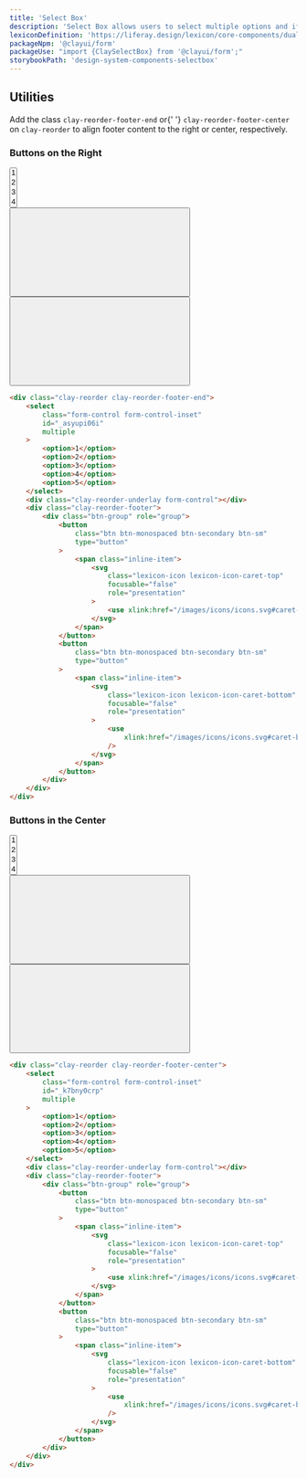 ```yaml
---
title: 'Select Box'
description: 'Select Box allows users to select multiple options and if needed the ability to reorder selected options.'
lexiconDefinition: 'https://liferay.design/lexicon/core-components/dual-listbox/'
packageNpm: '@clayui/form'
packageUse: "import {ClaySelectBox} from '@clayui/form';"
storybookPath: 'design-system-components-selectbox'
---
```


## Utilities

<div className="clay-site-alert alert alert-info">
	Add the class <code>clay-reorder-footer-end</code> or{' '}
	<code>clay-reorder-footer-center</code> on <code>clay-reorder</code> to
	align footer content to the right or center, respectively.
</div>

### Buttons on the Right

<div className="sheet-example">
	<div className="clay-reorder clay-reorder-footer-end">
		<select
			className="form-control form-control-inset"
			id="_asyupi06i"
			multiple
		>
			<option>1</option>
			<option>2</option>
			<option>3</option>
			<option>4</option>
			<option>5</option>
		</select>
		<div className="clay-reorder-underlay form-control"></div>
		<div className="clay-reorder-footer">
			<div className="btn-group" role="group">
				<button
					className="btn btn-monospaced btn-secondary btn-sm"
					type="button"
				>
					<span className="inline-item">
						<svg
							className="lexicon-icon lexicon-icon-caret-top"
							focusable="false"
							role="presentation"
						>
							<use xlink:href="/images/icons/icons.svg#caret-top" />
						</svg>
					</span>
				</button>
				<button
					className="btn btn-monospaced btn-secondary btn-sm"
					type="button"
				>
					<span className="inline-item">
						<svg
							className="lexicon-icon lexicon-icon-caret-bottom"
							focusable="false"
							role="presentation"
						>
							<use xlink:href="/images/icons/icons.svg#caret-bottom" />
						</svg>
					</span>
				</button>
			</div>
		</div>
	</div>
</div>

```html
<div class="clay-reorder clay-reorder-footer-end">
	<select
		class="form-control form-control-inset"
		id="_asyupi06i"
		multiple
	>
		<option>1</option>
		<option>2</option>
		<option>3</option>
		<option>4</option>
		<option>5</option>
	</select>
	<div class="clay-reorder-underlay form-control"></div>
	<div class="clay-reorder-footer">
		<div class="btn-group" role="group">
			<button
				class="btn btn-monospaced btn-secondary btn-sm"
				type="button"
			>
				<span class="inline-item">
					<svg
						class="lexicon-icon lexicon-icon-caret-top"
						focusable="false"
						role="presentation"
					>
						<use xlink:href="/images/icons/icons.svg#caret-top" />
					</svg>
				</span>
			</button>
			<button
				class="btn btn-monospaced btn-secondary btn-sm"
				type="button"
			>
				<span class="inline-item">
					<svg
						class="lexicon-icon lexicon-icon-caret-bottom"
						focusable="false"
						role="presentation"
					>
						<use
							xlink:href="/images/icons/icons.svg#caret-bottom"
						/>
					</svg>
				</span>
			</button>
		</div>
	</div>
</div>
```

### Buttons in the Center

<div className="sheet-example">
	<div className="clay-reorder clay-reorder-footer-center">
		<select
			className="form-control form-control-inset"
			id="_k7bny0crp"
			multiple
		>
			<option>1</option>
			<option>2</option>
			<option>3</option>
			<option>4</option>
			<option>5</option>
		</select>
		<div className="clay-reorder-underlay form-control"></div>
		<div className="clay-reorder-footer">
			<div className="btn-group" role="group">
				<button
					className="btn btn-monospaced btn-secondary btn-sm"
					type="button"
				>
					<span className="inline-item">
						<svg
							className="lexicon-icon lexicon-icon-caret-top"
							focusable="false"
							role="presentation"
						>
							<use xlink:href="/images/icons/icons.svg#caret-top" />
						</svg>
					</span>
				</button>
				<button
					className="btn btn-monospaced btn-secondary btn-sm"
					type="button"
				>
					<span className="inline-item">
						<svg
							className="lexicon-icon lexicon-icon-caret-bottom"
							focusable="false"
							role="presentation"
						>
							<use xlink:href="/images/icons/icons.svg#caret-bottom" />
						</svg>
					</span>
				</button>
			</div>
		</div>
	</div>
</div>

```html
<div class="clay-reorder clay-reorder-footer-center">
	<select
		class="form-control form-control-inset"
		id="_k7bny0crp"
		multiple
	>
		<option>1</option>
		<option>2</option>
		<option>3</option>
		<option>4</option>
		<option>5</option>
	</select>
	<div class="clay-reorder-underlay form-control"></div>
	<div class="clay-reorder-footer">
		<div class="btn-group" role="group">
			<button
				class="btn btn-monospaced btn-secondary btn-sm"
				type="button"
			>
				<span class="inline-item">
					<svg
						class="lexicon-icon lexicon-icon-caret-top"
						focusable="false"
						role="presentation"
					>
						<use xlink:href="/images/icons/icons.svg#caret-top" />
					</svg>
				</span>
			</button>
			<button
				class="btn btn-monospaced btn-secondary btn-sm"
				type="button"
			>
				<span class="inline-item">
					<svg
						class="lexicon-icon lexicon-icon-caret-bottom"
						focusable="false"
						role="presentation"
					>
						<use
							xlink:href="/images/icons/icons.svg#caret-bottom"
						/>
					</svg>
				</span>
			</button>
		</div>
	</div>
</div>
```
